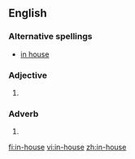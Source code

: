 ==English==

===Alternative spellings===
*[[in house]]

===Adjective===
{{en-adj|pos=[[in]]-[[house]]|-}}

# {{alternative spelling of|[[in house]]}}

===Adverb===
{{en-adv|pos=[[in]]-[[house]]|-}}

# {{alternative spelling of|[[in house]]}}

[[fi:in-house]]
[[vi:in-house]]
[[zh:in-house]]